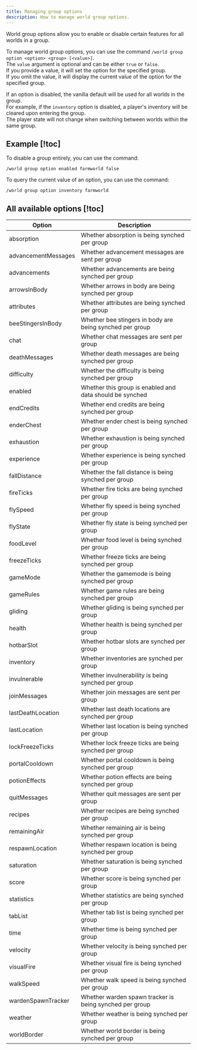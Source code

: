 ```yaml
---
title: Managing group options
description: How to manage world group options.
---
```


World group options allow you to enable or disable certain features for all worlds in a group.

To manage world group options, you can use the command `/world group option <option> <group> [<value>]`.  
The `value` argument is optional and can be either `true` or `false`.  
If you provide a value, it will set the option for the specified group.  
If you omit the value, it will display the current value of the option for the specified group.

If an option is disabled, the vanilla default will be used for all worlds in the group.  
For example, if the `inventory` option is disabled, a player's inventory will be cleared upon entering the group.  
The player state will not change when switching between worlds within the same group.

## Example [!toc]

To disable a group entirely, you can use the command:

```
/world group option enabled farmworld false
```

To query the current value of an option, you can use the command:

```
/world group option inventory farmworld
```

## All available options [!toc]

| Option              | Description                                              |
| ------------------- | -------------------------------------------------------- |
| absorption          | Whether absorption is being synched per group            |
| advancementMessages | Whether advancement messages are sent per group          |
| advancements        | Whether advancements are being synched per group         |
| arrowsInBody        | Whether arrows in body are being synched per group       |
| attributes          | Whether attributes are being synched per group           |
| beeStingersInBody   | Whether bee stingers in body are being synched per group |
| chat                | Whether chat messages are sent per group                 |
| deathMessages       | Whether death messages are being synched per group       |
| difficulty          | Whether the difficulty is being synched per group        |
| enabled             | Whether this group is enabled and data should be synched |
| endCredits          | Whether end credits are being synched per group          |
| enderChest          | Whether ender chest is being synched per group           |
| exhaustion          | Whether exhaustion is being synched per group            |
| experience          | Whether experience is being synched per group            |
| fallDistance        | Whether the fall distance is being synched per group     |
| fireTicks           | Whether fire ticks are being synched per group           |
| flySpeed            | Whether fly speed is being synched per group             |
| flyState            | Whether fly state is being synched per group             |
| foodLevel           | Whether food level is being synched per group            |
| freezeTicks         | Whether freeze ticks are being synched per group         |
| gameMode            | Whether the gamemode is being synched per group          |
| gameRules           | Whether game rules are being synched per group           |
| gliding             | Whether gliding is being synched per group               |
| health              | Whether health is being synched per group                |
| hotbarSlot          | Whether hotbar slots are synched per group               |
| inventory           | Whether inventories are synched per group                |
| invulnerable        | Whether invulnerability is being synched per group       |
| joinMessages        | Whether join messages are sent per group                 |
| lastDeathLocation   | Whether last death locations are synched per group       |
| lastLocation        | Whether last location is being synched per group         |
| lockFreezeTicks     | Whether lock freeze ticks are being synched per group    |
| portalCooldown      | Whether portal cooldown is being synched per group       |
| potionEffects       | Whether potion effects are being synched per group       |
| quitMessages        | Whether quit messages are sent per group                 |
| recipes             | Whether recipes are being synched per group              |
| remainingAir        | Whether remaining air is being synched per group         |
| respawnLocation     | Whether respawn location is being synched per group      |
| saturation          | Whether saturation is being synched per group            |
| score               | Whether score is being synched per group                 |
| statistics          | Whether statistics are being synched per group           |
| tabList             | Whether tab list is being synched per group              |
| time                | Whether time is being synched per group                  |
| velocity            | Whether velocity is being synched per group              |
| visualFire          | Whether visual fire is being synched per group           |
| walkSpeed           | Whether walk speed is being synched per group            |
| wardenSpawnTracker  | Whether warden spawn tracker is being synched per group  |
| weather             | Whether weather is being synched per group               |
| worldBorder         | Whether world border is being synched per group          |
